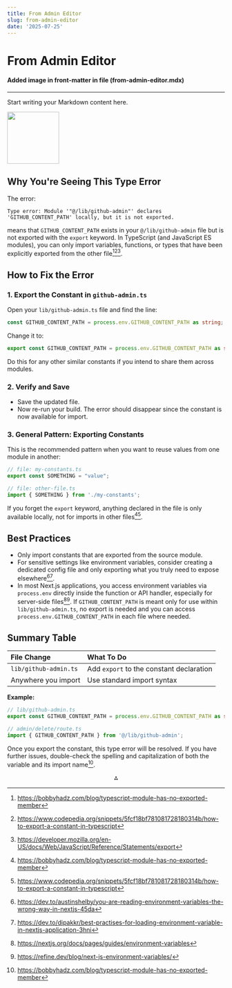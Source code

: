 ```yaml
---
title: From Admin Editor
slug: from-admin-editor
date: '2025-07-25'
---
```

# From Admin Editor

#### Added image in front-matter in file (from-admin-editor.mdx)

---

Start writing your Markdown content here.

<img src="https://r2cdn.perplexity.ai/pplx-full-logo-primary-dark%402x.png" class="logo" width="120"/>

## Why You're Seeing This Type Error

The error:

```
Type error: Module '"@/lib/github-admin"' declares 'GITHUB_CONTENT_PATH' locally, but it is not exported.
```

means that `GITHUB_CONTENT_PATH` exists in your `@/lib/github-admin` file but is not exported with the `export` keyword. In TypeScript (and JavaScript ES modules), you can only import variables, functions, or types that have been explicitly exported from the other file[^1][^2][^3].

## How to Fix the Error

### 1. Export the Constant in `github-admin.ts`

Open your `lib/github-admin.ts` file and find the line:

```ts
const GITHUB_CONTENT_PATH = process.env.GITHUB_CONTENT_PATH as string;
```

Change it to:

```ts
export const GITHUB_CONTENT_PATH = process.env.GITHUB_CONTENT_PATH as string;
```

Do this for any other similar constants if you intend to share them across modules.

### 2. Verify and Save

- Save the updated file.
- Now re-run your build. The error should disappear since the constant is now available for import.


### 3. General Pattern: Exporting Constants

This is the recommended pattern when you want to reuse values from one module in another:

```ts
// file: my-constants.ts
export const SOMETHING = "value";

// file: other-file.ts
import { SOMETHING } from './my-constants';
```

If you forget the `export` keyword, anything declared in the file is only available locally, not for imports in other files[^1][^2].

## Best Practices

- Only import constants that are exported from the source module.
- For sensitive settings like environment variables, consider creating a dedicated config file and only exporting what you truly need to expose elsewhere[^4][^5].
- In most Next.js applications, you access environment variables via `process.env` directly inside the function or API handler, especially for server-side files[^6][^7]. If `GITHUB_CONTENT_PATH` is meant only for use within `lib/github-admin.ts`, no export is needed and you can access `process.env.GITHUB_CONTENT_PATH` in each file where needed.


## Summary Table

| File Change | What To Do |
| :-- | :-- |
| `lib/github-admin.ts` | Add `export` to the constant declaration |
| Anywhere you import | Use standard import syntax |

**Example:**

```ts
// lib/github-admin.ts
export const GITHUB_CONTENT_PATH = process.env.GITHUB_CONTENT_PATH as string;

// admin/delete/route.ts
import { GITHUB_CONTENT_PATH } from '@/lib/github-admin';
```

Once you export the constant, this type error will be resolved. If you have further issues, double-check the spelling and capitalization of both the variable and its import name[^1].

<div style="text-align: center">⁂</div>

[^1]: https://bobbyhadz.com/blog/typescript-module-has-no-exported-member

[^2]: https://www.codepedia.org/snippets/5fcf18bf781081728180314b/how-to-export-a-constant-in-typescript

[^3]: https://developer.mozilla.org/en-US/docs/Web/JavaScript/Reference/Statements/export

[^4]: https://dev.to/austinshelby/you-are-reading-environment-variables-the-wrong-way-in-nextjs-45da

[^5]: https://dev.to/dipakkr/best-practises-for-loading-environment-variable-in-nextjs-application-3hni

[^6]: https://nextjs.org/docs/pages/guides/environment-variables

[^7]: https://refine.dev/blog/next-js-environment-variables/

[^8]: https://stackoverflow.com/questions/60740708/module-declares-component-locally-but-it-is-not-exported

[^9]: https://www.typescriptlang.org/tsconfig/isolatedModules.html

[^10]: https://www.reddit.com/r/typescript/comments/o8m2ee/error_module_typescriptdeclarations_has_no/

[^11]: https://github.com/microsoft/TypeScript/issues/29624

[^12]: https://stackoverflow.com/questions/69511161/export-all-constants-from-files-into-index-ts-and-then-export-those-constants-as

[^13]: https://www.typescriptlang.org/docs/handbook/modules/reference.html

[^14]: https://typescript.tv/errors

[^15]: https://stackoverflow.com/questions/39385933/cant-export-constant-in-typescript

[^16]: https://github.com/colinhacks/zod/issues/3739

[^17]: https://dev.to/amirfakour/tips-to-use-constants-file-in-typescript-27je

[^18]: https://stackoverflow.com/questions/43900035/ts4023-exported-variable-x-has-or-is-using-name-y-from-external-module-but/69870219

[^19]: https://www.dhiwise.com/post/how-to-manage-nextjs-environment-variables-for-better-security

[^20]: https://www.totaltypescript.com/books/total-typescript-essentials/modules-scripts-and-declaration-files
